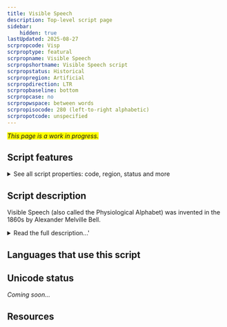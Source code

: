 ```yaml
---
title: Visible Speech
description: Top-level script page
sidebar:
    hidden: true
lastUpdated: 2025-08-27
scrpropcode: Visp
scrproptype: featural
scrpropname: Visible Speech
scrpropshortname: Visible Speech script
scrpropstatus: Historical
scrpropregion: Artificial
scrpropdirection: LTR
scrpropbaseline: bottom
scrpropcase: no
scrpropwspace: between words
scrpropisocode: 280 (left-to-right alphabetic)
scrpropotcode: unspecified
---
```


<span style='background-color:yellow'>_This page is a work in progress._</span>


## Script features

<details>
<summary> See all script properties: code, region, status and more</summary>
<ScriptInfo />
</details>

## Script description

Visible Speech (also called the Physiological Alphabet) was invented in the 1860s by Alexander Melville Bell.

<details>
<summary>Read the full description...'</summary>Bell studied the science of speech as a young man, and went on to teach elocution at the University of Edinburgh, and later taught deaf-mutes in Washington DC.

He devised Visible Speech as a means of visually representing every human speech sound, for use in teaching deaf-mutes to speak. Each symbol was intended to reduce speech sounds to an unambiguous representation by showing the position and movement of the lips, tongue, and throat in producing them.

Bell also proposed that the script could be used to teach illiterates overseas to read and write their own languages, to communicate the exact sounds of foreign languages to students, for use in speech therapy, for diffusion of a primary language throughout the colonies, and possibly for the eventual establishment of a universal language.

Consonant and vowel symbols in Visual Speech contrast visually, with consonants being written using x-height curves representing the back, top, and tip of the tongue, and the lips. For example, curves turned to the right (that is, facing the same direction as a closing bracket) represent labial consonants such as [b], [p] etc., and curves turned to the left (that is, facing the same direction as a Latin letter _c_) represent consonants pronounced using the back of the tongue such as [k], [g] etc. Vowels are written using long thin symbols which either ascend above the x-height (for high vowels) or descend below the baseline (for low vowels) or do both (for mid-vowels). Glides and diphthongs are also represented.

There is also a set of modifiers representing features such as _nasal_, _stop_, _abrupt_ etc.

Bell’s son, Alexander Graham Bell, was also a big advocate of the script and contributed much of the profit from his patent of the telephone to promoting it.
</details>

## Languages that use this script

<WsList script='Visp' wsMax='5' />

## Unicode status

_Coming soon..._

## Resources

<ScriptResources detailSummary='seemore' />

